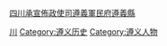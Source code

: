 [[四川承宣佈政使司|四川承宣佈政使司]][[遵義軍民府|遵義軍民府]][[遵義縣|遵義縣]]
[[Category:明朝四川知縣|川]]
[[Category:遵义历史|Category:遵义历史]]
[[Category:遵义人物|Category:遵义人物]]